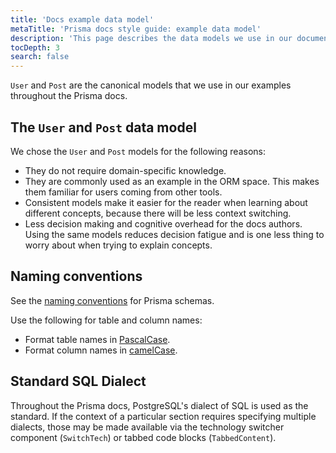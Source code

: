 ```yaml
---
title: 'Docs example data model'
metaTitle: 'Prisma docs style guide: example data model'
description: 'This page describes the data models we use in our documentation examples.'
tocDepth: 3
search: false
---
```


<TopBlock title={frontMatter.title}>

`User` and `Post` are the canonical models that we use in our examples throughout the Prisma docs.

</TopBlock>

## The `User` and `Post` data model

We chose the `User` and `Post` models for the following reasons:

- They do not require domain-specific knowledge.
- They are commonly used as an example in the ORM space. This makes them familiar for users coming from other tools.
- Consistent models make it easier for the reader when learning about different concepts, because there will be less context switching.
- Less decision making and cognitive overhead for the docs authors. Using the same models reduces decision fatigue and is one less thing to worry about when trying to explain concepts.

## Naming conventions

See the [naming conventions](/orm/reference/prisma-schema-reference#naming-conventions) for Prisma schemas.

Use the following for table and column names:

- Format table names in [PascalCase](https://en.wikipedia.org/wiki/PascalCase).
- Format column names in [camelCase](https://en.wikipedia.org/wiki/Camel_case).

## Standard SQL Dialect

Throughout the Prisma docs, PostgreSQL's dialect of SQL is used as the standard. If the context of a particular section requires specifying multiple dialects, those may be made available via the technology switcher component (`SwitchTech`) or tabbed code blocks (`TabbedContent`).
